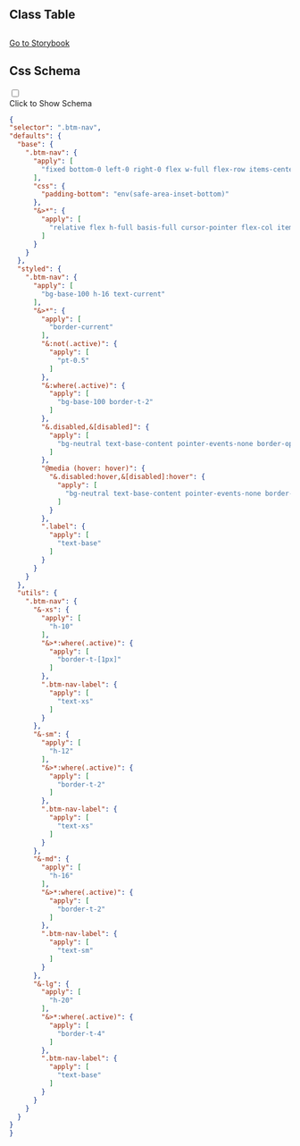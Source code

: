 

## Class Table

<CssTable name="bottom-navigation" />



## 

[Go to Storybook](https://story.ui.icebreaker.top/?path=/docs/navigation-bottom-navigation--docs)

## Css Schema
<div className="collapse">
<input type="checkbox" /> 
<div class="collapse-title px-0">
<span class="btn">Click to Show Schema</span>
</div>
<div class="collapse-content"> 

```json
{
"selector": ".btm-nav",
"defaults": {
  "base": {
    ".btm-nav": {
      "apply": [
        "fixed bottom-0 left-0 right-0 flex w-full flex-row items-center justify-around"
      ],
      "css": {
        "padding-bottom": "env(safe-area-inset-bottom)"
      },
      "&>*": {
        "apply": [
          "relative flex h-full basis-full cursor-pointer flex-col items-center justify-center gap-1"
        ]
      }
    }
  },
  "styled": {
    ".btm-nav": {
      "apply": [
        "bg-base-100 h-16 text-current"
      ],
      "&>*": {
        "apply": [
          "border-current"
        ],
        "&:not(.active)": {
          "apply": [
            "pt-0.5"
          ]
        },
        "&:where(.active)": {
          "apply": [
            "bg-base-100 border-t-2"
          ]
        },
        "&.disabled,&[disabled]": {
          "apply": [
            "bg-neutral text-base-content pointer-events-none border-opacity-0 bg-opacity-10 text-opacity-20"
          ]
        },
        "@media (hover: hover)": {
          "&.disabled:hover,&[disabled]:hover": {
            "apply": [
              "bg-neutral text-base-content pointer-events-none border-opacity-0 bg-opacity-10 text-opacity-20"
            ]
          }
        },
        ".label": {
          "apply": [
            "text-base"
          ]
        }
      }
    }
  },
  "utils": {
    ".btm-nav": {
      "&-xs": {
        "apply": [
          "h-10"
        ],
        "&>*:where(.active)": {
          "apply": [
            "border-t-[1px]"
          ]
        },
        ".btm-nav-label": {
          "apply": [
            "text-xs"
          ]
        }
      },
      "&-sm": {
        "apply": [
          "h-12"
        ],
        "&>*:where(.active)": {
          "apply": [
            "border-t-2"
          ]
        },
        ".btm-nav-label": {
          "apply": [
            "text-xs"
          ]
        }
      },
      "&-md": {
        "apply": [
          "h-16"
        ],
        "&>*:where(.active)": {
          "apply": [
            "border-t-2"
          ]
        },
        ".btm-nav-label": {
          "apply": [
            "text-sm"
          ]
        }
      },
      "&-lg": {
        "apply": [
          "h-20"
        ],
        "&>*:where(.active)": {
          "apply": [
            "border-t-4"
          ]
        },
        ".btm-nav-label": {
          "apply": [
            "text-base"
          ]
        }
      }
    }
  }
}
}
```

</div>
</div>